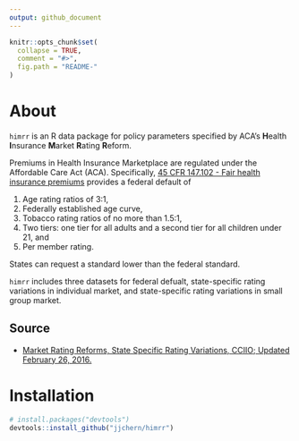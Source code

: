 ```yaml
---
output: github_document
---
```


<!-- README.md is generated from README.Rmd. Please edit that file -->

```r
knitr::opts_chunk$set(
  collapse = TRUE,
  comment = "#>",
  fig.path = "README-"
)
```

# About

`himrr` is an R data package for policy parameters specified by ACA's **H**ealth **I**nsurance **M**arket **R**ating **R**eform.

Premiums in Health Insurance Marketplace are regulated under the Affordable Care Act (ACA).
Specifically, [45 CFR 147.102 - Fair health insurance premiums](https://www.law.cornell.edu/cfr/text/45/147.102) provides a federal default of 

1. Age rating ratios of 3:1,
2. Federally established age curve,
3. Tobacco rating ratios of no more than 1.5:1, 
4. Two tiers: one tier for all adults and a second tier for all children under 21, and
5. Per member rating. 

States can request a standard lower than the federal standard.

`himrr` includes three datasets for federal defualt, state-specific rating variations in individual market, and state-specific rating variations in small group market.

## Source

- [Market Rating Reforms, State Specific Rating Variations, CCIIO; Updated February 26, 2016.](https://www.cms.gov/CCIIO/Programs-and-Initiatives/Health-Insurance-Market-Reforms/state-rating.html)

# Installation

```r
# install.packages("devtools")
devtools::install_github("jjchern/himrr")
```

